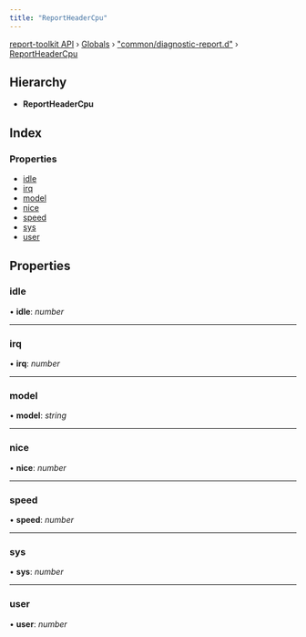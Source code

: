 ```yaml
---
title: "ReportHeaderCpu"
---
```


[report-toolkit API](../home.mdx) › [Globals](../home.mdx) › ["common/diagnostic-report.d"](../modules/common_diagnostic_report_d_.mdx) › [ReportHeaderCpu](common_diagnostic_report_d_.reportheadercpu.mdx)

## Hierarchy

* **ReportHeaderCpu**

## Index

### Properties

- [idle](common_diagnostic_report_d_.reportheadercpu#idle)
- [irq](common_diagnostic_report_d_.reportheadercpu#irq)
- [model](common_diagnostic_report_d_.reportheadercpu#model)
- [nice](common_diagnostic_report_d_.reportheadercpu#nice)
- [speed](common_diagnostic_report_d_.reportheadercpu#speed)
- [sys](common_diagnostic_report_d_.reportheadercpu#sys)
- [user](common_diagnostic_report_d_.reportheadercpu#user)

## Properties

### idle

• **idle**: *number*

___

### irq

• **irq**: *number*

___

### model

• **model**: *string*

___

### nice

• **nice**: *number*

___

### speed

• **speed**: *number*

___

### sys

• **sys**: *number*

___

### user

• **user**: *number*

